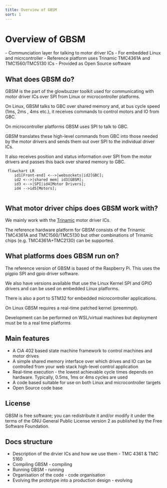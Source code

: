 ```yaml
---
title: Overview of GBSM
sort: 1
---
```




# Overview of GBSM
<Tldr>
    - Communciation layer for talking to motor driver ICs
    - For embedded Linux and micrcontroller
    - Reference platform uses Trinamic TMC4361A and TMC1560/TMC5130 ICs
    - Provided as Open Source software
</Tldr>


## What does GBSM do?

GBSM is the part of the glowbuzzer toolkit used for communicating with motor driver ICs over SPI from Linux or microcontroller platforms.

On Linux, GBSM talks to GBC over shared memory and, at bus cycle speed (1ms, 2ms , 4ms etc.), it receives commands to control motors and IO from GBC.

On microcontroller platforms GBSM uses SPI to talk to GBC.

GBSM translates these high-level commands from GBC into those needed by the motor drivers and sends them out over SPI to the individual driver ICs.

It also receives position and status information over SPI from the motor drivers and passes this back over shared memory to GBC.

```mermaid
 flowchart LR
    id1[Front-end] <-->|websockets|id2[GBC];
    id2 <-->|shared mem| id3[GBSM];
    id3 <-->|SPI|id4[Motor Drivers];
    id4 -->id5[Motors];


```

## What motor driver chips does GBSM work with?

We mainly work with the [Trinamic](www.trinamic.com) motor driver ICs.

The reference hardware platform for GBSM consists of the Trinamic TMC4361A and TMC1560/TMC5130 but other combinations of Trinamic chips (e.g. TMC4361A+TMC2130) can be supported.

## What platforms does GBSM run on?

The reference version of GBSM is based of the Raspberry Pi. This uses the pigpio SPI and gpio driver software.

We also have versions available that use the Linux Kernel SPI and GPIO drivers and can be used on embedded Linux platforms.

There is also a port to STM32 for embedded microcontroller applications.

On Linux GBSM requires a real-time patched kernel (preemmpt).

Development can be performed on WSL/virtual machines but deployment must be to a real time platforms

## Main features

* A CiA 402 based state machine framework to control machines and motor drives
* A simple shared memory interface over which drives and IO can be controlled from your web stack high-level control application
* Real-time execution - the lowest achievable cycle times depends on hardware. Typically, 0.5ms, 1ms or 4ms cycles are used
* A code based suitable for use on both Linux and microcontroller targets
* Open Source code base


## License

GBSM is free software; you can redistribute it and/or modify it under the terms of the GNU General Public License version 2 as published by the Free Software Foundation.

## Docs structure

* Description of the drvier ICs and how we use them - <Link to="/docs/gbsm/tmc4361_and_tmc5160"> TMC 4361 & TMC 5160</Link>
* Compiling GBSM - <Link to="/docs/gbsm/compiling"> compiling</Link>
* Running GBSM - <Link to="/docs/gbsm/tmc4361_and_tmc5160"> running</Link>
* Organisation of the code - <Link to ="/docs/gbsm/organisation_of_code"> code organisation</Link>
* Evolving the prototype into a production design - <Link to="/docs/gbsm/evolving_into_production"> evolving</Link>
